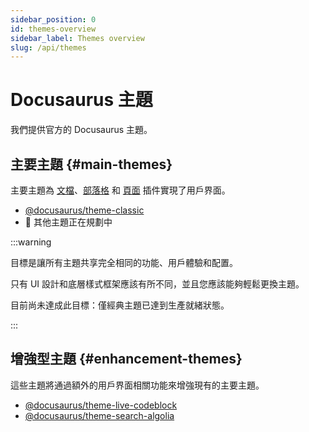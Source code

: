 ```yaml
---
sidebar_position: 0
id: themes-overview
sidebar_label: Themes overview
slug: /api/themes
---
```


# Docusaurus 主題

我們提供官方的 Docusaurus 主題。

## 主要主題 {#main-themes}

主要主題為 [文檔](../plugins/plugin-content-docs.mdx)、[部落格](../plugins/plugin-content-blog.mdx) 和 [頁面](../plugins/plugin-content-pages.mdx) 插件實現了用戶界面。

- [@docusaurus/theme-classic](./theme-classic.mdx)
- 🚧 其他主題正在規劃中

:::warning

目標是讓所有主題共享完全相同的功能、用戶體驗和配置。

只有 UI 設計和底層樣式框架應該有所不同，並且您應該能夠輕鬆更換主題。

目前尚未達成此目標：僅經典主題已達到生產就緒狀態。

:::

## 增強型主題 {#enhancement-themes}

這些主題將通過額外的用戶界面相關功能來增強現有的主要主題。

- [@docusaurus/theme-live-codeblock](./theme-live-codeblock.mdx)
- [@docusaurus/theme-search-algolia](./theme-search-algolia.mdx)